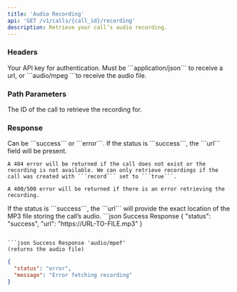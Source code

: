 ```yaml
---
title: 'Audio Recording'
api: 'GET /v1/calls/{call_id}/recording'
description: Retrieve your call’s audio recording.
---
```


### Headers

<ParamField header="authorization" type="string" required={true}>
    Your API key for authentication.
</ParamField>

<ParamField header="accept" type="string" >
    Must be ```application/json``` to receive a url, or ```audio/mpeg ```to receive the audio file.
</ParamField>


### Path Parameters

<ParamField path="call_id" type="string" >
    The ID of the call to retrieve the recording for.
</ParamField>

### Response

<ResponseField name="status" type="string">
    Can be ```success``` or ```error```.
</ResponseField>

<ResponseField name="message" type="string">
    If the status is ```success```, the ```url``` field will be present.

    A 404 error will be returned if the call does not exist or the recording is not available. We can only retrieve recordings if the call was created with ```record``` set to ```true```.

    A 400/500 error will be returned if there is an error retrieving the recording.
</ResponseField>

<ResponseField name="url" type="string">
    If the status is ```success```, the ```url``` will provide the exact location of the MP3 file storing the call’s audio.
</ResponseField>

<ResponseExample>
```json Success Response
{
  "status": "success",
  "url": "https://URL-TO-FILE.mp3"
}


```

```json Success Response 'audio/mpef'
(returns the audio file)
```

```json Error
{
  "status": "error",
  "message": "Error fetching recording"
}
```
</ResponseExample>
